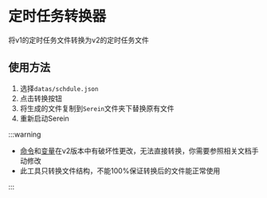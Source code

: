 # 定时任务转换器

将v1的定时任务文件转换为v2的定时任务文件


<ScheduleConverter />

## 使用方法

1. 选择`datas/schdule.json`
2. 点击转换按钮
3. 将生成的文件复制到`Serein`文件夹下替换原有文件
4. 重新启动Serein

:::warning

- [命令](../../../guidance/command)和[变量](../../../guidance/variables)在v2版本中有破坏性更改，无法直接转换，你需要参照相关文档手动修改
- 此工具只转换文件结构，不能100%保证转换后的文件能正常使用

:::